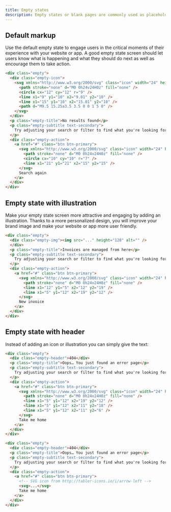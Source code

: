 ```yaml
---
title: Empty states
description: Empty states or blank pages are commonly used as placeholders for first-use, empty data or error screens. Their aim is to engage users when there is no content to display and that is why their design is extremely important from the point of view of the user experience of your website or app.
---
```


## Default markup

Use the default empty state to engage users in the critical moments of their experience with your website or app. A good empty state screen should let users know what is happening and what they should do next as well as encourage them to take action.

```html code example
<div class="empty">
  <div class="empty-icon">
    <svg xmlns="http://www.w3.org/2000/svg" class="icon" width="24" height="24" viewBox="0 0 24 24" stroke-width="2" stroke="currentColor" fill="none" stroke-linecap="round" stroke-linejoin="round">
      <path stroke="none" d="M0 0h24v24H0z" fill="none" />
      <circle cx="12" cy="12" r="9" />
      <line x1="9" y1="10" x2="9.01" y2="10" />
      <line x1="15" y1="10" x2="15.01" y2="10" />
      <path d="M9.5 15.25a3.5 3.5 0 0 1 5 0" />
    </svg>
  </div>
  <p class="empty-title">No results found</p>
  <p class="empty-subtitle text-secondary">
    Try adjusting your search or filter to find what you're looking for.
  </p>
  <div class="empty-action">
    <a href="#" class="btn btn-primary">
      <svg xmlns="http://www.w3.org/2000/svg" class="icon" width="24" height="24" viewBox="0 0 24 24" stroke-width="2" stroke="currentColor" fill="none" stroke-linecap="round" stroke-linejoin="round">
        <path stroke="none" d="M0 0h24v24H0z" fill="none" />
        <circle cx="10" cy="10" r="7" />
        <line x1="21" y1="21" x2="15" y2="15" />
      </svg>
      Search again
    </a>
  </div>
</div>
```

## Empty state with illustration

Make your empty state screen more attractive and engaging by adding an illustration. Thanks to a more personalized design, you will improve your brand image and make your website or app more user friendly.

```html code example
<div class="empty">
  <div class="empty-img"><img src="..." height="128" alt="" />
  </div>
  <p class="empty-title">Invoices are managed from here</p>
  <p class="empty-subtitle text-secondary">
    Try adjusting your search or filter to find what you're looking for.
  </p>
  <div class="empty-action">
    <a href="#" class="btn btn-primary">
      <svg xmlns="http://www.w3.org/2000/svg" class="icon" width="24" height="24" viewBox="0 0 24 24" stroke-width="2" stroke="currentColor" fill="none" stroke-linecap="round" stroke-linejoin="round">
        <path stroke="none" d="M0 0h24v24H0z" fill="none" />
        <line x1="12" y1="5" x2="12" y2="19" />
        <line x1="5" y1="12" x2="19" y2="12" />
      </svg>
      New invoice
    </a>
  </div>
</div>
```

## Empty state with header

Instead of adding an icon or illustration you can simply give the text:

```html example
<div class="empty">
  <div class="empty-header">404</div>
  <p class="empty-title">Oops… You just found an error page</p>
  <p class="empty-subtitle text-secondary">
    Try adjusting your search or filter to find what you're looking for.
  </p>
  <div class="empty-action">
    <a href="#" class="btn btn-primary">
      <svg xmlns="http://www.w3.org/2000/svg" class="icon" width="24" height="24" viewBox="0 0 24 24" stroke-width="2" stroke="currentColor" fill="none" stroke-linecap="round" stroke-linejoin="round">
        <path stroke="none" d="M0 0h24v24H0z" fill="none" />
        <line x1="5" y1="12" x2="19" y2="12" />
        <line x1="5" y1="12" x2="11" y2="18" />
        <line x1="5" y1="12" x2="11" y2="6" />
      </svg>
      Take me home
    </a>
  </div>
</div>
```

```html
<div class="empty">
  <div class="empty-header">404</div>
  <p class="empty-title">Oops… You just found an error page</p>
  <p class="empty-subtitle text-secondary">
    Try adjusting your search or filter to find what you're looking for.
  </p>
  <div class="empty-action">
    <a href="#" class="btn btn-primary">
      <!-- SVG icon from http://tabler-icons.io/i/arrow-left -->
      <svg>...</svg>
      Take me home
    </a>
  </div>
</div>
```
